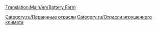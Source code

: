 [[Translation:Main/en/Battery Farm]]
{{ru/Промышленность| Изображение=BatteryFarm.png
| имя=Ферма батареек
| Климат=[[Main/en/Климат/Ru#Игрушечный|Игрушечный]]
| Принимает=ничего
| Производит=[[Main/ru/Батарейки|Батарейки]]
| Примечания=Не представлен в других [[Main/ru/Климат|климатах]].
}}

{{ru/Navbox Промышленность}}

[[Category:ru/Первичные отрасли]]
[[Category:ru/Отрасли игрушечного климата]]